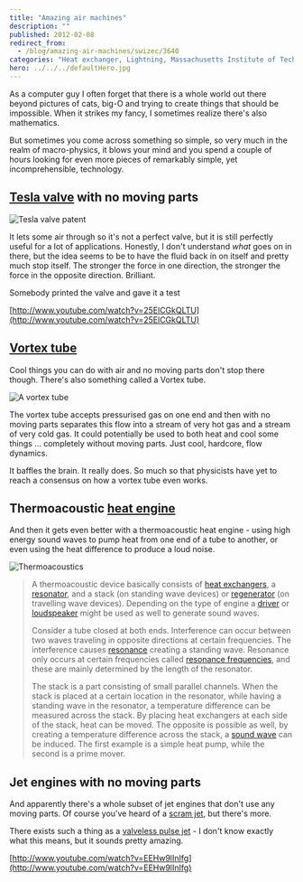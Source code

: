 ```yaml
---
title: "Amazing air machines"
description: ""
published: 2012-02-08
redirect_from:
  - /blog/amazing-air-machines/swizec/3640
categories: "Heat exchanger, Lightning, Massachusetts Institute of Technology, Nikola Tesla, Resonance, Technology, Tesla coil, Uncategorized"
hero: ../../../defaultHero.jpg
---
```


As a computer guy I often forget that there is a whole world out there beyond pictures of cats, big-O and trying to create things that should be impossible. When it strikes my fancy, I sometimes realize there's also mathematics.

But sometimes you come across something so simple, so very much in the realm of macro-physics, it blows your mind and you spend a couple of hours looking for even more pieces of remarkably simple, yet incomprehensible, technology.

## [Tesla valve](http://en.wikipedia.org/wiki/Tesla_valve "Tesla valve") with no moving parts

![Tesla valve patent](https://swizec.com/wp-content/uploads/2012/02/1329559us-teslas-valvular-conduit-figure25.gif "Tesla valve patent")

It lets some air through so it's not a perfect valve, but it is still perfectly useful for a lot of applications. Honestly, I don't understand _what_ goes on in there, but the idea seems to be to have the fluid back in on itself and pretty much stop itself. The stronger the force in one direction, the stronger the force in the opposite direction. Brilliant.

Somebody printed the valve and gave it a test

[http://www.youtube.com/watch?v=25ElCGkQLTU](http://www.youtube.com/watch?v=25ElCGkQLTU)

## [Vortex tube](http://en.wikipedia.org/wiki/Vortex_tube "Vortex tube")

Cool things you can do with air and no moving parts don't stop there though. There's also something called a Vortex tube.

![A vortex tube](https://swizec.com/wp-content/uploads/2012/02/Tube_de_Ranque-Hilsch9.png "A vortex tube")

The vortex tube accepts pressurised gas on one end and then with no moving parts separates this flow into a stream of very hot gas and a stream of very cold gas. It could potentially be used to both heat and cool some things ... completely without moving parts. Just cool, hardcore, flow dynamics.

It baffles the brain. It really does. So much so that physicists have yet to reach a consensus on how a vortex tube even works.

## Thermoacoustic [heat engine](http://en.wikipedia.org/wiki/Heat_engine "Heat engine")

And then it gets even better with a thermoacoustic heat engine - using high energy sound waves to pump heat from one end of a tube to another, or even using the heat difference to produce a loud noise.

![Thermoacoustics](https://swizec.com/wp-content/uploads/2012/02/400px-Machine-thermoacoustique8.png "Thermoacoustics")

> A thermoacoustic device basically consists of [heat exchangers](http://en.wikipedia.org/wiki/Heat_exchanger "Heat exchanger"), a [resonator](http://en.wikipedia.org/wiki/Resonator "Resonator"), and a stack (on standing wave devices) or [regenerator](http://en.wikipedia.org/wiki/Regenerative_heat_exchanger "Regenerative heat exchanger") (on travelling wave devices). Depending on the type of engine a [driver](http://en.wikipedia.org/wiki/Speaker_driver "Speaker driver") or [loudspeaker](http://en.wikipedia.org/wiki/Loudspeaker "Loudspeaker") might be used as well to generate sound waves.
>
> Consider a tube closed at both ends. Interference can occur between two waves traveling in opposite directions at certain frequencies. The interference causes [resonance](http://en.wikipedia.org/wiki/Resonance "Resonance") creating a standing wave. Resonance only occurs at certain frequencies called [resonance frequencies](http://en.wikipedia.org/wiki/Resonance "Resonance"), and these are mainly determined by the length of the resonator.
>
> The stack is a part consisting of small parallel channels. When the stack is placed at a certain location in the resonator, while having a standing wave in the resonator, a temperature difference can be measured across the stack. By placing heat exchangers at each side of the stack, heat can be moved. The opposite is possible as well, by creating a temperature difference across the stack, a [sound wave](http://en.wikipedia.org/wiki/Sound "Sound") can be induced. The first example is a simple heat pump, while the second is a prime mover.

## Jet engines with no moving parts

And apparently there's a whole subset of jet engines that don't use any moving parts. Of course you've heard of a [scram jet](http://en.wikipedia.org/wiki/Scramjet "Scramjet"), but there's more.

There exists such a thing as a [valveless pulse jet](http://en.wikipedia.org/wiki/Valveless_pulse_jet "Valveless pulse jet") - I don't know exactly what this means, but it sounds pretty amazing.

[http://www.youtube.com/watch?v=EEHw9lInIfg](http://www.youtube.com/watch?v=EEHw9lInIfg)

